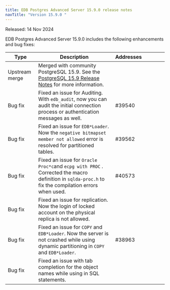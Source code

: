 ```yaml
---
title: EDB Postgres Advanced Server 15.9.0 release notes
navTitle: "Version 15.9.0 "
---
```


Released: 14 Nov 2024

EDB Postgres Advanced Server 15.9.0  includes the following enhancements and bug fixes:

| Type           | Description                                                                                                                                         | Addresses&nbsp;&nbsp;&nbsp;&nbsp;&nbsp;&nbsp;&nbsp;&nbsp;&nbsp;&nbsp;&nbsp;&nbsp;&nbsp;&nbsp;&nbsp; |
|----------------|-----------------------------------------------------------------------------------------------------------------------------------------------------|-----------------------------------------------------------------------------------------------------|
| Upstream merge | Merged with community PostgreSQL 15.9. See the [PostgreSQL 15.9 Release Notes](https://www.postgresql.org/docs/release/15.9/) for more information. |                                                                                                     |
| Bug&nbsp;fix   | Fixed an issue for Auditing. With `edb_audit`, now you can audit the initial connection process or authentication messages as well.                 | #39540                                                                                              |
| Bug&nbsp;fix   | Fixed an issue for `EDB*Loader`. Now the `negative bitmapset member not allowed` error is resolved for partitioned tables.                          | #39562                                                                                              |
| Bug&nbsp;fix   | Fixed an issue for `Oracle Proc*c`and `ecpg with PROC` . Corrected the macro definition in `sqlda-proc.h` to fix the compilation errors when used.  | #40573                                                                                              |
| Bug&nbsp;fix   | Fixed an issue for replication. Now the login of locked account on the physical replica is not allowed.                                             |                                                                                                     |
| Bug&nbsp;fix   | Fixed an issue for `COPY` and `EDB*Loader`. Now the server is not crashed while using dynamic partitioning in `COPY` and `EDB*Loader`.              | #38963                                                                                              |
| Bug&nbsp;fix   | Fixed an issue with tab completion for the object names while using in SQL statements.                                                              |                                                                                                     |
